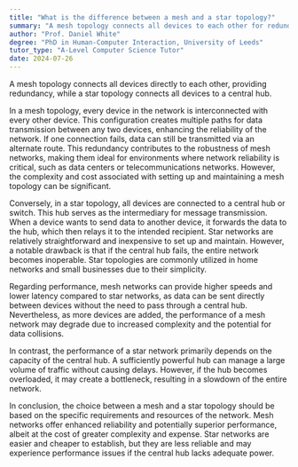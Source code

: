 ```yaml
---
title: "What is the difference between a mesh and a star topology?"
summary: "A mesh topology connects all devices to each other for redundancy, while a star topology connects all devices to a central hub."
author: "Prof. Daniel White"
degree: "PhD in Human-Computer Interaction, University of Leeds"
tutor_type: "A-Level Computer Science Tutor"
date: 2024-07-26
---
```


A mesh topology connects all devices directly to each other, providing redundancy, while a star topology connects all devices to a central hub.

In a mesh topology, every device in the network is interconnected with every other device. This configuration creates multiple paths for data transmission between any two devices, enhancing the reliability of the network. If one connection fails, data can still be transmitted via an alternate route. This redundancy contributes to the robustness of mesh networks, making them ideal for environments where network reliability is critical, such as data centers or telecommunications networks. However, the complexity and cost associated with setting up and maintaining a mesh topology can be significant.

Conversely, in a star topology, all devices are connected to a central hub or switch. This hub serves as the intermediary for message transmission. When a device wants to send data to another device, it forwards the data to the hub, which then relays it to the intended recipient. Star networks are relatively straightforward and inexpensive to set up and maintain. However, a notable drawback is that if the central hub fails, the entire network becomes inoperable. Star topologies are commonly utilized in home networks and small businesses due to their simplicity.

Regarding performance, mesh networks can provide higher speeds and lower latency compared to star networks, as data can be sent directly between devices without the need to pass through a central hub. Nevertheless, as more devices are added, the performance of a mesh network may degrade due to increased complexity and the potential for data collisions.

In contrast, the performance of a star network primarily depends on the capacity of the central hub. A sufficiently powerful hub can manage a large volume of traffic without causing delays. However, if the hub becomes overloaded, it may create a bottleneck, resulting in a slowdown of the entire network.

In conclusion, the choice between a mesh and a star topology should be based on the specific requirements and resources of the network. Mesh networks offer enhanced reliability and potentially superior performance, albeit at the cost of greater complexity and expense. Star networks are easier and cheaper to establish, but they are less reliable and may experience performance issues if the central hub lacks adequate power.
    